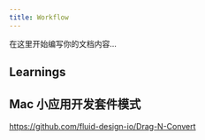 ```yaml
---
title: Workflow
---
```


在这里开始编写你的文档内容...

## Learnings


## Mac 小应用开发套件模式

https://github.com/fluid-design-io/Drag-N-Convert
